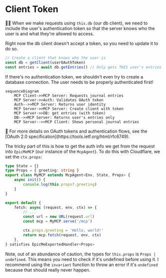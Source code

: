 # Client Token

<EpicVideo url="https://www.epicai.pro/workshops/day-7-8-mcp-auth/client-token-st24u" />

👨‍💼 When we make requests using `this.db` (our db client), we need to include the user's authentication token so that the server knows who the user is and what they're allowed to access.

Right now the db client doesn't accept a token, so you need to update it to do so.

```ts
// Create a client that knows who the user is
const db = getClient(userOAuthToken)
const entries = await db.getEntries() // Only gets THIS user's entries
```

<callout-warning class="important">
	If there's no authentication token, we shouldn't even try to create a database
	connection. The user needs to be properly authenticated first!
</callout-warning>

```mermaid
sequenceDiagram
    MCP Client->>MCP Server: Requests journal entries
    MCP Server->>Auth: Validates OAuth token
    Auth-->>MCP Server: Returns user identity
    MCP Server->>MCP Server: Create client with token
    MCP Server->>DB: get entries (with token)
    DB-->>MCP Server: Returns user's entries only
    MCP Server-->>MCP Client: Shows personal journal entries
```

<callout-muted>
	📜 For more details on OAuth tokens and authentication flows, see the [OAuth
	2.0 specification](https://tools.ietf.org/html/rfc6749).
</callout-muted>

The tricky part of this is how to get the auth info we get from the request into `EpicMeMCP` (our instance of the `McpAgent`). To do this with Cloudflare, we set the `ctx.props`:

```ts lines=1-3,5,15
type State = {}
type Props = { greeting: string }
export class MyMCP extends McpAgent<Env, State, Props> {
	async init() {
		console.log(this.props?.greeting)
	}
}

export default {
	fetch: async (request, env, ctx) => {
		// ...
		const url = new URL(request.url)
		const mcp = MyMCP.serve('/mcp')

		ctx.props.greeting = 'Hello, world!'
		return mcp.fetch(request, env, ctx)
	},
} satisfies EpicMeExportedHandler<Props>
```

Note, out of an abundance of caution, the types for `this.props` is `Props | undefined`. This means you need to check if it's undefined before using it. I recommend using the `invariant` function to throw an error if it's `undefined` because that should really never happen.
